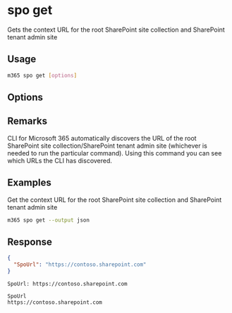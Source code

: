 
# spo get

Gets the context URL for the root SharePoint site collection and SharePoint tenant admin site

## Usage

```sh
m365 spo get [options]
```

## Options

<Global />

## Remarks

CLI for Microsoft 365 automatically discovers the URL of the root SharePoint site collection/SharePoint tenant admin site (whichever is needed to run the particular command). Using this command you can see which URLs the CLI has discovered.

## Examples

Get the context URL for the root SharePoint site collection and SharePoint tenant admin site

```sh
m365 spo get --output json
```

## Response

<Tabs>
  <TabItem value="json" label="JSON">

  ```json
  {
    "SpoUrl": "https://contoso.sharepoint.com"
  }
  ```

  </TabItem>
  <TabItem value="text" label="Text">

  ```text
  SpoUrl: https://contoso.sharepoint.com
  ```

  </TabItem>
  <TabItem value="csv" label="CSV">

  ```csv
  SpoUrl
  https://contoso.sharepoint.com
  ```

  </TabItem>
</Tabs>
